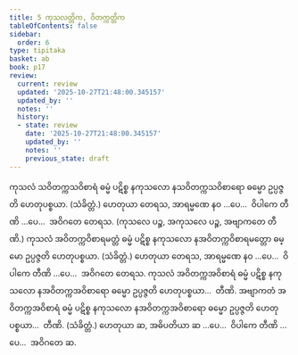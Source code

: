 ```yaml
---
title: 5 ကုသလတ္တိက, ဝိတက္ကတ္တိက
tableOfContents: false
sidebar:
  order: 6
type: tipitaka
basket: ab
book: p17
review:
  current: review
  updated: '2025-10-27T21:48:00.345157'
  updated_by: ''
  notes: ''
  history:
  - state: review
    date: '2025-10-27T21:48:00.345157'
    updated_by: ''
    notes: ''
    previous_state: draft
---
```



<ReviewStatus review={frontmatter.review} showDetails={true} />

<HypothesisAnnotation frontmatter={frontmatter} />

<DynamicBreadcrumb />

<Division number="17" book="p17" e="ch" v="40" p="294">

<Paragraph number="40" book="p17">
ကုသလံ သဝိတက္ကသဝိစာရံ ဓမ္မံ ပဋိစ္စ နကုသလော နသဝိတက္ကသဝိစာရော ဓမ္မော ဥပ္ပဇ္ဇတိ ဟေတုပစ္စယာ. (သံခိတ္တံ.) ဟေတုယာ တေရသ, အာရမ္မဏေ နဝ …ပေ…  ဝိပါကေ တီဏိ …ပေ…  အဝိဂတေ တေရသ. (ကုသလေ ပဉ္စ, အကုသလေ ပဉ္စ, အဗျာကတေ တီဏိ.)
</Paragraph>

<Paragraph number="41" book="p17">
ကုသလံ အဝိတက္ကဝိစာရမတ္တံ ဓမ္မံ ပဋိစ္စ နကုသလော နအဝိတက္ကဝိစာရမတ္တော ဓမ္မော ဥပ္ပဇ္ဇတိ ဟေတုပစ္စယာ. (သံခိတ္တံ.) ဟေတုယာ တေရသ, အာရမ္မဏေ နဝ …ပေ…  ဝိပါကေ တီဏိ …ပေ…  အဝိဂတေ တေရသ.
</Paragraph>

<Paragraph number="42" book="p17">
ကုသလံ အဝိတက္ကအဝိစာရံ ဓမ္မံ ပဋိစ္စ နကုသလော နအဝိတက္ကအဝိစာရော ဓမ္မော ဥပ္ပဇ္ဇတိ ဟေတုပစ္စယာ…  တီဏိ.
</Paragraph>

<Paragraph number="43" book="p17">
အဗျာကတံ အဝိတက္ကအဝိစာရံ ဓမ္မံ ပဋိစ္စ နကုသလော နအဝိတက္ကအဝိစာရော ဓမ္မော ဥပ္ပဇ္ဇတိ ဟေတုပစ္စယာ…  တီဏိ. (သံခိတ္တံ.) ဟေတုယာ ဆ, အဓိပတိယာ ဆ …ပေ…  ဝိပါကေ တီဏိ …ပေ…  အဝိဂတေ ဆ.
</Paragraph>
</Division>